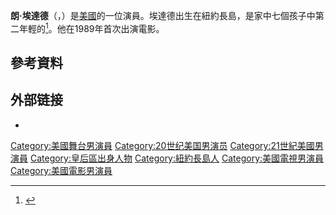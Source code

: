 {{Infobox person
|image =
|caption= 
| birth_name =
| birth_date = {{birth date and age|mf=yes|1965|2|20}}
| birth_place = 美國[[紐約|紐約]][[長島|長島]]
| occupation = 演員
| yearsactive = 1989–現在
}}
'''朗·埃達德'''（{{lang-en|Ronald Jason "Ron" Eldard}}，{{bd|1965年|2月20日||}}）是[[美國|美國]]的一位演員。埃達德出生在紐約長島，是家中七個孩子中第二年輕的<ref>{{cite web|title=Ron Eldard|url=http://www.tv.com/people/ron-eldard/biography/|publisher=tv.com|accessdate=2014-03-06|archive-date=2020-08-07|archive-url=https://web.archive.org/web/20200807002817/http://www.tv.com/people/ron-eldard/biography/|dead-url=no}}</ref>。他在1989年首次出演電影。

==參考資料==
{{Reflist}}

== 外部链接 ==
*{{IMDb name|0253035}}

{{Authority control}}

{{DEFAULTSORT:Eldard, Ron}}
[[Category:美國舞台男演員|Category:美國舞台男演員]]
[[Category:20世纪美国男演员|Category:20世纪美国男演员]]
[[Category:21世紀美國男演員|Category:21世紀美國男演員]]
[[Category:皇后區出身人物|Category:皇后區出身人物]]
[[Category:紐約長島人|Category:紐約長島人]]
[[Category:美國電視男演員|Category:美國電視男演員]]
[[Category:美國電影男演員|Category:美國電影男演員]]